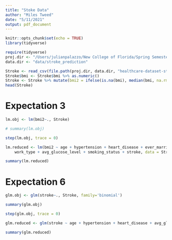 ```yaml
---
title: "Stoke Data"
author: "Miles Tweed"
date: "5/11/2021"
output: pdf_document
---
```


```r
knitr::opts_chunk$set(echo = TRUE)
library(tidyverse)
```

```r
require(tidyverse)
proj.dir <- "/Users/julianpalazzo/New College of Florida/Spring Semester 2021/Statistical Inference 2/final_project"
data.dir <- "data/stroke_prediction"

Stroke <- read_csv(file.path(proj.dir, data.dir, "healthcare-dataset-stroke-data.csv"))
Stroke$bmi <- Stroke$bmi %>% as.numeric()
Stroke <- Stroke %>% mutate(bmi2 = ifelse(is.na(bmi), median(bmi, na.rm = TRUE), bmi)) %>% select(-bmi)
head(Stroke)
```



# Expectation 3
```r
lm.obj <- lm(bmi2~., Stroke)

# summary(lm.obj)

step(lm.obj, trace = 0)

lm.reduced <- lm(bmi2 ~ age + hypertension + heart_disease + ever_married + 
    work_type + avg_glucose_level + smoking_status + stroke, data = Stroke)

summary(lm.reduced)
```


# Expectation 6
```r
glm.obj <- glm(stroke~., Stroke, family='binomial')

summary(glm.obj)

step(glm.obj, trace = 0)

glm.reduced <- glm(stroke ~ age + hypertension + heart_disease + avg_glucose_level, data = Stroke, family = 'binomial')

summary(glm.reduced)
```